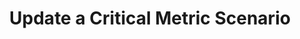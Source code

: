 ---
title: Update a Critical Metric Scenario
openapi: put /test_framework/v1/critical-metric-scenarios-external/
---